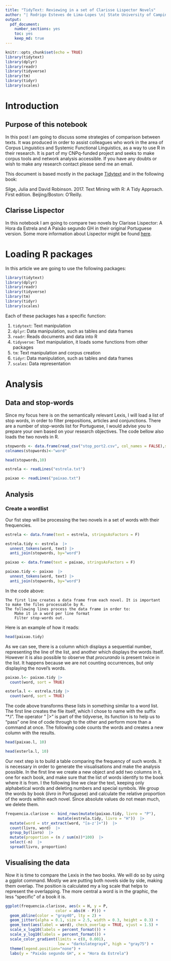 ```yaml
---
title: "TidyText: Reviewing in a set of Clarisse Lispector Novels"
author: "| Rodrigo Esteves de Lima-Lopes \n| State University of Campinas \n| rll307@unicamp.br\n"
output: 
  pdf_document:
    number_sections: yes
    toc: yes
    keep_md: true
---
```

```r
knitr::opts_chunk$set(echo = TRUE)
library(tidytext)
library(dplyr)
library(readr)
library(tidyverse)
library(tm)
library(tidyr)
library(scales)
```

# Introduction

## Purpose of this notebook

In this post I am going to discuss some strategies of comparison between texts. It was produced in order to assist colleagues who work in the area of Corpus Linguistics and Systemic Functional Linguistics, as a way to use R in their research. It is part of my CNPq-funded project and seeks to make corpus tools and network analysis accessible. If you have any doubts or wish to make any research contact please send me an email.

This document is based mostly in the package [Tidytext](https://www.rdocumentation.org/packages/tidytext/versions/0.2.1) and in the following book:

Silge, Julia and David Robinson. 2017. Text Mining with R: A Tidy Approach. First edition. Beijing/Boston: O’Reilly.


## Clarisse Lispector

In this notebook I am going to compare two novels by Clarisse Lispector: A Hora da Estrela and A Paixão segundo GH in their original Portuguese version. Some more information about Lispector might be found [here](https://en.wikipedia.org/wiki/Clarice_Lispector).


# Loading R packages

In this article we are going to use the following packages:

```r
library(tidytext)
library(dplyr)
library(readr)
library(tidyverse)
library(tm)
library(tidyr)
library(scales)
```

Each of these packages has a specific function:

1. `tidytext`: Text manipulation
1. `dplyr`: Data manipulation, such as tables and data frames
1. `readr`: Reads documents and data into R
1. `tidyverse`: Text manipulation, it loads some functions from other packages
1. `tm`: Text manipulation and corpus creation
1. `tidyr`: Data manipulation, such as tables and data frames
1. `scales`: Data representation

# Analysis

## Data and stop-words

Since my focus here is on the semantically relevant Lexis, I will load a list of stop words, in order to filter prepositions, articles and conjunctions. There are a number of stop-words list for Portuguese, I would advise you to prepare your own based on your research objectives. The code bellow also loads the two novels in R.

```r
stopwords <- data.frame(read_csv("stop_port2.csv", col_names = FALSE),stringsAsFactors = FALSE)
colnames(stopwords)<-"word"
```
```r
head(stopwords,10)
```

```r
estrela <- readLines("estrela.txt")
```

```r
paixao <- readLines("paixao.txt")
```

## Analysis

### Create a wordlist

Our fist step will be processing the two novels in a set of words with their frequencies.

```r
estrela <- data.frame(text = estrela, stringsAsFactors = F)
```

```r
estrela.tidy <- estrela  |>
  unnest_tokens(word, text) |>
  anti_join(stopwords, by="word")
```

```r
paixao <- data.frame(text = paixao, stringsAsFactors = F)
```

```r
paixao.tidy <- paixao  |>
  unnest_tokens(word, text) |>
  anti_join(stopwords, by="word")
```



In the code above:

    The first line creates a data frame from each novel. It is important to make the files processable by R.
    The following lines process the data frame in order to:
        Make it in a word per line format
        Filter stop-words out.

Here is an example of how it reads:

```r
head(paixao.tidy)
```

As we can see, there is a column which displays a sequential number, representing the line of the list, and another which displays the words itself. However it is also possible to observe that *procurando* is present twice in the list. It happens because we are not counting  occurrences, but only displaying the novel's words.

```r
paixao.l<- paixao.tidy |>
  count(word, sort = TRUE)
```

```r
esterla.l <- estrela.tidy |>
  count(word, sort = TRUE)
```

The code above transforms these lists in something similar to a word list. The first line creates the file itself, which I chose to name with the suffix "*.l". The operator " |>" is part of the tidyverse, its function is to help us to "pass" one line of code through to the other and perform more than a command at once. The following code counts the words and creates a new column with the results.

```r
head(paixao.l, 10)
```

```r
head(esterla.l, 10)
```

Our next step is to build a table comparing the frequency of such words. It is necessary in order to generate the visualisations and make the analysis possible. In the first line we create a new object and add two columns in it, one for each book, and make sure that the list of words identify to the book where it is from. I the following line we clear the text, keeping only alphabetical words and deleting numbers and special symbols. We group the words by book (*livro* in Portuguese) and calculate the relative proportion of the words within each novel. Since absolute values do not mean much, we delete them.


```r
frequencia.clarisse <- bind_rows(mutate(paixao.tidy, livro = "P"),
                       mutate(estrela.tidy, livro = "H"))  |>
  mutate(word = str_extract(word, "[a-z']+"))  |>
  count(livro, word)  |>
  group_by(livro)  |>
  mutate(proportion = (n / sum(n))*100)  |>
  select(-n)  |>
  spread(livro, proportion)
```



## Visualising the data

Now it is time to compare the Lexis in the two books. We will do so by using a ggplot command. Mostly we are putting both novels side by side, making them overlap. The position is calculated my a log scale that helps to represent the overlapping. The more central a word is in the graphic, the less "specific" of a book it is.

```r
ggplot(frequencia.clarisse, aes(x = H, y = P,
                      color = abs(H - P))) +
  geom_abline(color = "gray40", lty = 2) +
  geom_jitter(alpha = 0.1, size = 2.5, width = 0.3, height = 0.3) + 
  geom_text(aes(label = word), check_overlap = TRUE, vjust = 1.5) + 
  scale_x_log10(labels = percent_format()) +
  scale_y_log10(labels = percent_format()) + 
  scale_color_gradient(limits = c(0, 0.001),
                       low = "darkslategray4", high = "gray75") +
  theme(legend.position="none") + 
  labs(y = "Paixão segundo GH", x = "Hora da Estrela")
```















